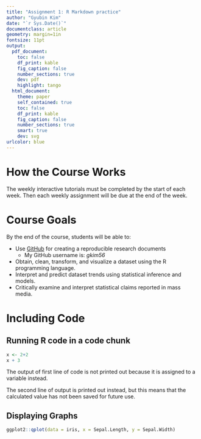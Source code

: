 ```yaml
---
title: "Assignment 1: R Markdown practice"
author: "Gyubin Kim"
date: "`r Sys.Date()`"
documentclass: article
geometry: margin=1in
fontsize: 11pt
output:
  pdf_document:
    toc: false
    df_print: kable
    fig_caption: false
    number_sections: true
    dev: pdf
    highlight: tango
  html_document:
    theme: paper
    self_contained: true
    toc: false
    df_print: kable
    fig_caption: false
    number_sections: true
    smart: true
    dev: svg
urlcolor: blue
---
```


<!-- Write your Markdown below this line -->

# How the Course Works
The weekly interactive tutorials must be completed by the start of each week. Then each weekly
assignment will be due at the end of the week.

# Course Goals
By the end of the course, students will be able to:

* Use [GitHub](github.com) for creating a reproducible research documents
  + My GitHub username is: _gkim56_
* Obtain, clean, transform, and visualize a dataset using the R programming language.
* Interpret and predict dataset trends using statistical inference and models.
* Critically examine and interpret statistical claims reported in mass media.

# Including Code
## Running R code in a code chunk
```r
x <- 2+2
x + 3
```
The output of first line of code is not printed out because it is assigned to a variable instead.

The second line of output is printed out instead, but this means that the calculated value has not been saved for future use.

## Displaying Graphs
```r
ggplot2::qplot(data = iris, x = Sepal.Length, y = Sepal.Width)
```